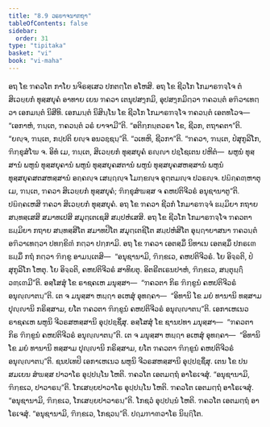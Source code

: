 ```yaml
---
title: "8.9 ວຣຍາຈນາກຖາ"
tableOfContents: false
sidebar:
  order: 31
type: "tipitaka"
basket: "vi"
book: "vi-maha"
---
```



<DynamicBreadcrumb />

<Division number="337" book="vi-maha">

<Paragraph number="1587" book="vi-maha">
ອຖ ໂຂ ຠຄວໂຕ ກາໂຍ ນຈິຣສ຺ເສວ ປກຕຕ຺ໂຕ ອໂຫສິ. ອຖ ໂຂ ຊີວໂກ ໂກມາຣຠຈ຺ໂຈ ຕໍ ສິເວຍ຺ຍກໍ ທຸສ຺ສຍຸຄໍ ອາທາຍ ເຍນ ຠຄວາ ເຕນຸປສງ຺ກມິ, ອຸປສງ຺ກມິຕ຺ວາ ຠຄວນ຺ຕໍ ອຠິວາເທຕ຺ວາ ເອກມນ຺ຕໍ ນິສີທິ. ເອກມນ຺ຕໍ ນິສິນ຺ໂນ ໂຂ ຊີວໂກ ໂກມາຣຠຈ຺ໂຈ ຠຄວນ຺ຕໍ ເອຕທໂວຈ—  “ເອກາຫໍ, ຠນ຺ເຕ, ຠຄວນ຺ຕໍ ວຣໍ ຍາຈາມີ”ຕິ. “ອຕິກ຺ກນ຺ຕວຣາ ໂຂ, ຊີວກ, ຕຖາຄຕາ”ຕິ. “ຍຎ຺ຈ, ຠນ຺ເຕ, ກປ຺ປຕິ ຍຎ຺ຈ ອນວຊ຺ຊນ຺”ຕິ. “ວເທຫິ, ຊີວກາ”ຕິ. “ຠຄວາ, ຠນ຺ເຕ, ປໍສຸກູລິໂກ, ຠິກ຺ຂຸສໍໂຆ ຈ. ອິທໍ ເມ, ຠນ຺ເຕ, ສິເວຍ຺ຍກໍ ທຸສ຺ສຍຸຄໍ ຣຎ຺ຎາ ປຊ຺ໂຊເຕນ ປຫິຕໍ—  ພຫູນໍ ທຸສ຺ສານໍ ພຫູນໍ ທຸສ຺ສຍຸຄານໍ ພຫູນໍ ທຸສ຺ສຍຸຄສຕານໍ ພຫູນໍ ທຸສ຺ສຍຸຄສຫສ຺ສານໍ ພຫູນໍ ທຸສ຺ສຍຸຄສຕສຫສ຺ສານໍ ອຄ຺ຄຎ຺ຈ ເສຏ຺ຐຎ຺ຈ ໂມກ຺ຂຎ຺ຈ ອຸຕ຺ຕມຎ຺ຈ ປວຣຎ຺ຈ. ປຏິຄ຺ຄຓ຺ຫາຕຸ ເມ, ຠນ຺ເຕ, ຠຄວາ ສິເວຍ຺ຍກໍ ທຸສ຺ສຍຸຄໍ; ຠິກ຺ຂຸສໍຆສ຺ສ ຈ ຄຫປຕິຈີວຣໍ ອນຸຊານາຕູ”ຕິ. ປຏິຄ຺ຄເຫສິ ຠຄວາ ສິເວຍ຺ຍກໍ ທຸສ຺ສຍຸຄໍ. ອຖ ໂຂ ຠຄວາ ຊີວກໍ ໂກມາຣຠຈ຺ຈໍ ຘມ຺ມິຍາ ກຖາຍ ສນ຺ທສ຺ເສສິ ສມາທເປສິ ສມຸຕ຺ເຕເຊສິ ສມ຺ປຫໍເສສິ. ອຖ ໂຂ ຊີວໂກ ໂກມາຣຠຈ຺ໂຈ ຠຄວຕາ ຘມ຺ມິຍາ ກຖາຍ ສນ຺ທສ຺ສິໂຕ ສມາທປິໂຕ ສມຸຕ຺ເຕຊິໂຕ ສມ຺ປຫໍສິໂຕ ອຸຏ຺ຐາຍາສນາ ຠຄວນ຺ຕໍ ອຠິວາເທຕ຺ວາ ປທກ຺ຂິຓໍ ກຕ຺ວາ ປກ຺ກາມິ. ອຖ ໂຂ ຠຄວາ ເອຕສ຺ມິໍ ນິທາເນ ເອຕສ຺ມິໍ ປກຣເຓ ຘມ຺ມິໍ ກຖໍ ກຕ຺ວາ ຠິກ຺ຂູ ອາມນ຺ເຕສິ—  “ອນຸຊານາມິ, ຠິກ຺ຂເວ, ຄຫປຕິຈີວຣໍ. ໂຍ ອິຈ຺ຉຕິ, ປໍສຸກູລິໂກ ໂຫຕຸ. ໂຍ ອິຈ຺ຉຕິ, ຄຫປຕິຈີວຣໍ ສາທິຍຕຸ. ອິຕຣີຕເຣນປາຫໍ, ຠິກ຺ຂເວ, ສນ຺ຕຸຏ຺ຐິໍ ວຓ຺ເຓມີ”ຕິ.
</Paragraph>

<Paragraph number="1588" book="vi-maha">
ອສ຺ໂສສຸໍ ໂຂ ຣາຊຄເຫ ມນຸສ຺ສາ—  “ຠຄວຕາ ກິຣ ຠິກ຺ຂູນໍ ຄຫປຕິຈີວຣໍ ອນຸຎ຺ຎາຕນ຺”ຕິ. ເຕ ຈ ມນຸສ຺ສາ ຫຏ຺ຐາ ອເຫສຸໍ ອຸທຄ຺ຄາ—  “ອິທານິ ໂຂ ມຍໍ ທານານິ ທສ຺ສາມ ປຸຎ຺ຎານິ ກຣິສ຺ສາມ, ຍໂຕ ຠຄວຕາ ຠິກ຺ຂູນໍ ຄຫປຕິຈີວຣໍ ອນຸຎ຺ຎາຕນ຺”ຕິ. ເອກາເຫເນວ ຣາຊຄເຫ ພຫູນິ ຈີວຣສຫສ຺ສານິ ອຸປ຺ປຊ຺ຊິໍສຸ.
</Paragraph>

<Paragraph number="1589" book="vi-maha">
ອສ຺ໂສສຸໍ ໂຂ ຊານປທາ ມນຸສ຺ສາ—  “ຠຄວຕາ ກິຣ ຠິກ຺ຂູນໍ ຄຫປຕິຈີວຣໍ ອນຸຎ຺ຎາຕນ຺”ຕິ. ເຕ ຈ ມນຸສ຺ສາ ຫຏ຺ຐາ ອເຫສຸໍ ອຸທຄ຺ຄາ—  “ອິທານິ ໂຂ ມຍໍ ທານານິ ທສ຺ສາມ ປຸຎ຺ຎານິ ກຣິສ຺ສາມ, ຍໂຕ ຠຄວຕາ ຠິກ຺ຂູນໍ ຄຫປຕິຈີວຣໍ ອນຸຎ຺ຎາຕນ຺”ຕິ. ຊນປເທປິ ເອກາເຫເນວ ພຫູນິ ຈີວຣສຫສ຺ສານິ ອຸປ຺ປຊ຺ຊິໍສຸ.
</Paragraph>

<Paragraph number="1590" book="vi-maha">
ເຕນ ໂຂ ປນ ສມເຍນ ສໍຆສ຺ສ ປາວາໂຣ ອຸປ຺ປນ຺ໂນ ໂຫຕິ. ຠຄວໂຕ ເອຕມຕ຺ຖໍ ອາໂຣເຈສຸໍ. “ອນຸຊານາມິ, ຠິກ຺ຂເວ, ປາວາຣນ຺”ຕິ.
</Paragraph>

<Paragraph number="1591" book="vi-maha">
ໂກເສຍ຺ຍປາວາໂຣ ອຸປ຺ປນ຺ໂນ ໂຫຕິ. ຠຄວໂຕ ເອຕມຕ຺ຖໍ ອາໂຣເຈສຸໍ. “ອນຸຊານາມິ, ຠິກ຺ຂເວ, ໂກເສຍ຺ຍປາວາຣນ຺”ຕິ.
</Paragraph>

<Paragraph number="1592" book="vi-maha">
ໂກຊວໍ ອຸປ຺ປນ຺ນໍ ໂຫຕິ. ຠຄວໂຕ ເອຕມຕ຺ຖໍ ອາໂຣເຈສຸໍ. “ອນຸຊານາມິ, ຠິກ຺ຂເວ, ໂກຊວນ຺”ຕິ.

</Paragraph>
</Division>

<Paragraph number="1593" type="center" book="vi-maha">
ປຐມຠາຓວາໂຣ ນິຏ຺ຐິໂຕ.
</Paragraph>